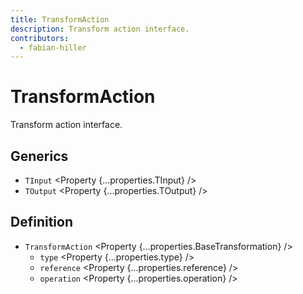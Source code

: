 ```yaml
---
title: TransformAction
description: Transform action interface.
contributors:
  - fabian-hiller
---
```



# TransformAction

Transform action interface.

## Generics

- `TInput` <Property {...properties.TInput} />
- `TOutput` <Property {...properties.TOutput} />

## Definition

- `TransformAction` <Property {...properties.BaseTransformation} />
  - `type` <Property {...properties.type} />
  - `reference` <Property {...properties.reference} />
  - `operation` <Property {...properties.operation} />
